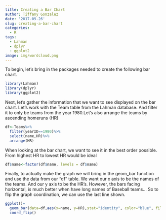 ```yaml
---
title: Creating a Bar Chart
author: Tiffany Gonzalez
date: '2017-09-26'
slug: creating-a-bar-chart
categories:
  - R
tags:
  - Lahman
  - dplyr
  - ggplot2
image: img/wordcloud.png
---
```


To begin, let's bring in the packages needed to create the following bar chart. 
```r
library(Lahman)
library(dplyr)
library(ggplot2)
```

Next, let's gather the information that we want to see displayed on the bar chart. Let's work with the Team table from the Lahman database. And filter it to only be teams from the year 1980.Let's also arrange the teams by ascending homeruns (HR)

```r
df<-Teams%>%
  filter(yearID==1980)%>%
  select(name,HR)%>%
  arrange(HR)
```

When looking at the bar chart, we want to see it in the best order possible. From highest HR to lowest HR would be ideal

```r
df$name<-factor(df$name, levels = df$name)
```

Finally, to actually make the graph we will bring in the geom_bar function and use the data from our "df" table. We want our x axis to be the names of the teams. And our y axis to be the HR's. However, the bars facing horizontal, is much better when have long names of Baseball teams... So to flip the graph coordination, we can use the last line shown. 

```r
ggplot()+
  geom_bar(data=df,aes(x=name, y=HR),stat="identity", color="blue", fill="white")+
  coord_flip()
```

